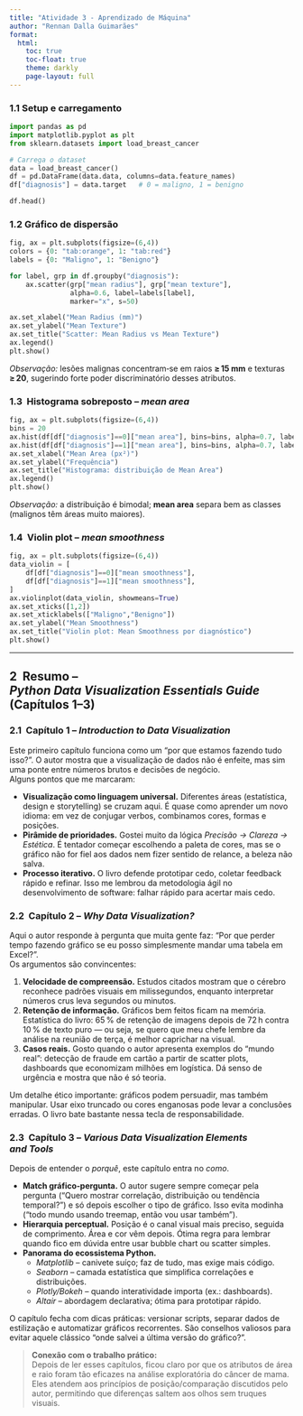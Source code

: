 ```yaml
---
title: "Atividade 3 - Aprendizado de Máquina"
author: "Rennan Dalla Guimarães"
format:
  html:
    toc: true
    toc-float: true
    theme: darkly
    page-layout: full
---
```


### 1.1 Setup e carregamento

```python
import pandas as pd
import matplotlib.pyplot as plt
from sklearn.datasets import load_breast_cancer

# Carrega o dataset
data = load_breast_cancer()
df = pd.DataFrame(data.data, columns=data.feature_names)
df["diagnosis"] = data.target   # 0 = maligno, 1 = benigno

df.head()
```

### 1.2 Gráfico de dispersão

```python
fig, ax = plt.subplots(figsize=(6,4))
colors = {0: "tab:orange", 1: "tab:red"}
labels = {0: "Maligno", 1: "Benigno"}

for label, grp in df.groupby("diagnosis"):
    ax.scatter(grp["mean radius"], grp["mean texture"],
               alpha=0.6, label=labels[label],
               marker="x", s=50)

ax.set_xlabel("Mean Radius (mm)")
ax.set_ylabel("Mean Texture")
ax.set_title("Scatter: Mean Radius vs Mean Texture")
ax.legend()
plt.show()
```

*Observação:* lesões malignas concentram‐se em raios **≥ 15 mm** e texturas **≥ 20**, sugerindo forte poder discriminatório desses atributos.

### 1.3  Histograma sobreposto – *mean area*

```python
fig, ax = plt.subplots(figsize=(6,4))
bins = 20
ax.hist(df[df["diagnosis"]==0]["mean area"], bins=bins, alpha=0.7, label="Maligno")
ax.hist(df[df["diagnosis"]==1]["mean area"], bins=bins, alpha=0.7, label="Benigno")
ax.set_xlabel("Mean Area (px²)")
ax.set_ylabel("Frequência")
ax.set_title("Histograma: distribuição de Mean Area")
ax.legend()
plt.show()
```

*Observação:* a distribuição é bimodal; **mean area** separa bem as classes (malignos têm áreas muito maiores).

### 1.4  Violin plot – *mean smoothness*

```python
fig, ax = plt.subplots(figsize=(6,4))
data_violin = [
    df[df["diagnosis"]==0]["mean smoothness"],
    df[df["diagnosis"]==1]["mean smoothness"],
]
ax.violinplot(data_violin, showmeans=True)
ax.set_xticks([1,2])
ax.set_xticklabels(["Maligno","Benigno"])
ax.set_ylabel("Mean Smoothness")
ax.set_title("Violin plot: Mean Smoothness por diagnóstico")
plt.show()
```

---

## 2  Resumo – *Python Data Visualization Essentials Guide* (Capítulos 1–3)

### 2.1  Capítulo 1 – *Introduction to Data Visualization*

Este primeiro capítulo funciona como um “por que estamos fazendo tudo isso?”. O autor mostra que a visualização de dados não é enfeite, mas sim uma ponte entre números brutos e decisões de negócio.  
Alguns pontos que me marcaram:

* **Visualização como linguagem universal.** Diferentes áreas (estatística, design e storytelling) se cruzam aqui. É quase como aprender um novo idioma: em vez de conjugar verbos, combinamos cores, formas e posições.
* **Pirâmide de prioridades.** Gostei muito da lógica *Precisão → Clareza → Estética*. É tentador começar escolhendo a paleta de cores, mas se o gráfico não for fiel aos dados nem fizer sentido de relance, a beleza não salva.
* **Processo iterativo.** O livro defende prototipar cedo, coletar feedback rápido e refinar. Isso me lembrou da metodologia ágil no desenvolvimento de software: falhar rápido para acertar mais cedo.

### 2.2  Capítulo 2 – *Why Data Visualization?*

Aqui o autor responde à pergunta que muita gente faz: “Por que perder tempo fazendo gráfico se eu posso simplesmente mandar uma tabela em Excel?”.  
Os argumentos são convincentes:

1. **Velocidade de compreensão.** Estudos citados mostram que o cérebro reconhece padrões visuais em milissegundos, enquanto interpretar números crus leva segundos ou minutos.
2. **Retenção de informação.** Gráficos bem feitos ficam na memória. Estatística do livro: 65 % de retenção de imagens depois de 72 h contra 10 % de texto puro — ou seja, se quero que meu chefe lembre da análise na reunião de terça, é melhor caprichar na visual.
3. **Casos reais.** Gosto quando o autor apresenta exemplos do “mundo real”: detecção de fraude em cartão a partir de scatter plots, dashboards que economizam milhões em logística. Dá senso de urgência e mostra que não é só teoria.

Um detalhe ético importante: gráficos podem persuadir, mas também manipular. Usar eixo truncado ou cores enganosas pode levar a conclusões erradas. O livro bate bastante nessa tecla de responsabilidade.

### 2.3  Capítulo 3 – *Various Data Visualization Elements and Tools*

Depois de entender o *porquê*, este capítulo entra no *como*.

* **Match gráfico‑pergunta.** O autor sugere sempre começar pela pergunta (“Quero mostrar correlação, distribuição ou tendência temporal?”) e só depois escolher o tipo de gráfico. Isso evita modinha (“todo mundo usando treemap, então vou usar também”).
* **Hierarquia perceptual.** Posição é o canal visual mais preciso, seguida de comprimento. Área e cor vêm depois. Ótima regra para lembrar quando fico em dúvida entre usar bubble chart ou scatter simples.
* **Panorama do ecossistema Python.**  
  * *Matplotlib* – canivete suíço; faz de tudo, mas exige mais código.  
  * *Seaborn* – camada estatística que simplifica correlações e distribuições.  
  * *Plotly/Bokeh* – quando interatividade importa (ex.: dashboards).  
  * *Altair* – abordagem declarativa; ótima para prototipar rápido.

O capítulo fecha com dicas práticas: versionar scripts, separar dados de estilização e automatizar gráficos recorrentes. São conselhos valiosos para evitar aquele clássico “onde salvei a última versão do gráfico?”.

> **Conexão com o trabalho prático:**  
> Depois de ler esses capítulos, ficou claro por que os atributos de área e raio foram tão eficazes na análise exploratória do câncer de mama. Eles atendem aos princípios de posição/comparação discutidos pelo autor, permitindo que diferenças saltem aos olhos sem truques visuais.

